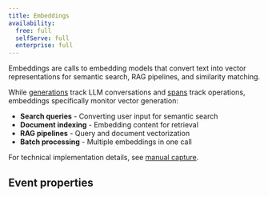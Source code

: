 ```yaml
---
title: Embeddings
availability:
  free: full
  selfServe: full
  enterprise: full
---
```



Embeddings are calls to embedding models that convert text into vector representations for semantic search, RAG pipelines, and similarity matching.

While [generations](/docs/llm-analytics/generations) track LLM conversations and [spans](/docs/llm-analytics/spans) track operations, embeddings specifically monitor vector generation:

- **Search queries** - Converting user input for semantic search
- **Document indexing** - Embedding content for retrieval
- **RAG pipelines** - Query and document vectorization
- **Batch processing** - Multiple embeddings in one call

For technical implementation details, see [manual capture](/docs/llm-analytics/manual-capture).

## Event properties

<EmbeddingEvent/>